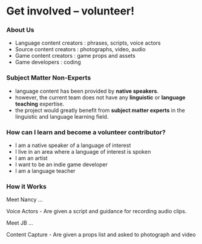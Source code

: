 # Get involved -- volunteer!

### About Us

- Language content creators : phrases, scripts, voice actors
- Source content creators : photographs, video, audio
- Game content creators : game props and assets
- Game developers : coding

### Subject Matter Non-Experts


- language content has been provided by **native speakers**.
- however, the current team does not have any **linguistic** or **language teaching** expertise.
- the project would greatly benefit from **subject matter experts** in the linguistic and language learning field.


### How can I learn and become a volunteer contributor?

- I am a native speaker of a language of interest
- I live in an area where a language of interest is spoken
- I am an artist
- I want to be an indie game developer
- I am a language teacher

### How it Works

Meet Nancy ...
 
Voice Actors
- Are given a script and guidance for recording audio clips.

Meet JB ...

Content Capture
- Are given a props list and asked to photograph and video
